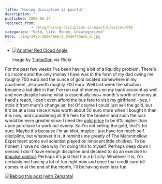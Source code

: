 ```yaml
---
title: 'Having discipline is painful'
description: ""
published: 2009-08-17
redirect_from: 
            - /blog/having-discipline-is-painful/swizec/696
categories: "Gold, life, Money, Uncategorized"
hero: ./img/3485-3828466673_64def4bacb_m.jpg
---
```

- [![Another Red Cloud Angle](./img/3485-3828466673_64def4bacb_m.jpg "Another Red Cloud Angle")](http://www.flickr.com/photos/13206838@N03/3828466673/)

  Image by [TimboDon](http://www.flickr.com/photos/13206838@N03/3828466673/) via Flickr

For the past few weeks I've been having a bit of a liquidity problem. There's no income and the only money I have was in the form of my dad owing me roughly 700 euro and the ounce of gold located somewhere in my apartment, also worth roughly 700 euro. Well last week the situation became a tad dire in that I've run out of moneys on my bank account as well and now despite having what is essentially two+ month's worth of money at hand's reach, I can't even afford the bus fare to visit my girlfriend - yes, I stole it from mum's change jar, ha! Of course I could just sell the gold, but it'd be at a loss since it was worth about 50 euro more when I bought it than it is now, and considering all the fees for the brokers and such the loss would be even greater since I need the [gold price](http://en.wikipedia.org/wiki/Gold_as_an_investment "Gold as an investment") to be 6% higher than upon purchase to work out evenly. So I'm not selling the gold, that's for sure. Maybe it's because I'm an idiot, maybe I just have too much self discipline, but whatever it is, it reminds me greatly of The Marshmellow Experiment some evil scientist played on innocent little children.  To be honest, I have no idea why I'm doing this to myself. Perhaps deep down I sensed I don't have enough discipline and decided to do an exercise in [impulse control](http://en.wikipedia.org/wiki/Deferred_gratification "Deferred gratification"). Perhaps it's just that I'm a bit silly. Whatever it is, I'm certainly not having a lot of fun right now and once that credit card bill comes in at the end of the month, I'll be having even less fun.

[![Reblog this post \[with Zemanta\]](http://img.zemanta.com/reblog_e.png?x-id=56cd336e-16b0-4c06-babd-0825710ede6d)](http://reblog.zemanta.com/zemified/56cd336e-16b0-4c06-babd-0825710ede6d/ "Reblog this post \[with Zemanta]")